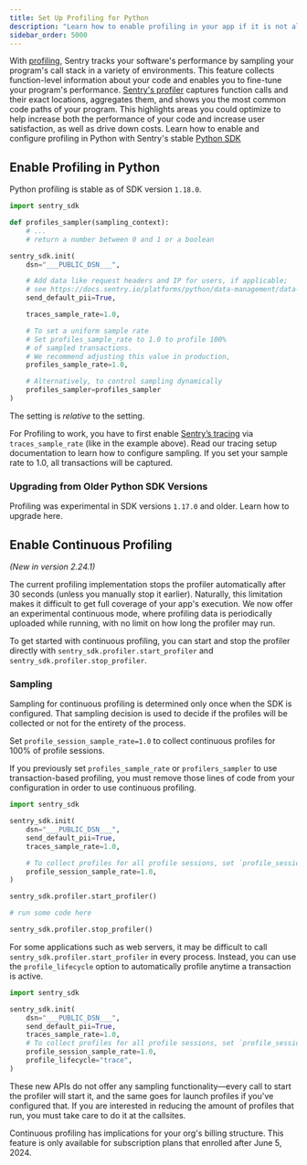 ```yaml
---
title: Set Up Profiling for Python
description: "Learn how to enable profiling in your app if it is not already set up."
sidebar_order: 5000
---
```


<PlatformContent includePath="profiling/index/preface" />

With [profiling](/product/explore/profiling/), Sentry tracks your software's performance by sampling your program's call stack in a variety of environments. This feature collects function-level information about your code and enables you to fine-tune your program's performance. [Sentry's profiler](https://sentry.io/for/profiling/) captures function calls and their exact locations, aggregates them, and shows you the most common code paths of your program. This highlights areas you could optimize to help increase both the performance of your code and increase user satisfaction, as well as drive down costs. Learn how to enable and configure profiling in Python with Sentry's stable [Python SDK](https://sentry.io/for/python/)

## Enable Profiling in Python

<Alert>

Python profiling is stable as of SDK version `1.18.0`.

</Alert>

```python
import sentry_sdk

def profiles_sampler(sampling_context):
    # ...
    # return a number between 0 and 1 or a boolean

sentry_sdk.init(
    dsn="___PUBLIC_DSN___",

    # Add data like request headers and IP for users, if applicable;
    # see https://docs.sentry.io/platforms/python/data-management/data-collected/ for more info
    send_default_pii=True,

    traces_sample_rate=1.0,

    # To set a uniform sample rate
    # Set profiles_sample_rate to 1.0 to profile 100%
    # of sampled transactions.
    # We recommend adjusting this value in production,
    profiles_sample_rate=1.0,

    # Alternatively, to control sampling dynamically
    profiles_sampler=profiles_sampler
)
```

<Alert>

The <PlatformIdentifier name="profiles_sample_rate" /> setting is _relative_ to the <PlatformIdentifier name="traces_sample_rate" /> setting.

For Profiling to work, you have to first enable [Sentry’s tracing](/concepts/key-terms/tracing/) via `traces_sample_rate` (like in the example above). Read our <PlatformLink to="/tracing/">tracing setup documentation</PlatformLink> to learn how to configure sampling. If you set your sample rate to 1.0, all transactions will be captured.

</Alert>

### Upgrading from Older Python SDK Versions

Profiling was experimental in SDK versions `1.17.0` and older. Learn how to upgrade <PlatformLink to="/troubleshooting">here</PlatformLink>.

## Enable Continuous Profiling

<Include name="feature-stage-beta.mdx" />

_(New in version 2.24.1)_

The current profiling implementation stops the profiler automatically after 30 seconds (unless you manually stop it earlier). Naturally, this limitation makes it difficult to get full coverage of your app's execution. We now offer an experimental continuous mode, where profiling data is periodically uploaded while running, with no limit on how long the profiler may run.

To get started with continuous profiling, you can start and stop the profiler directly with `sentry_sdk.profiler.start_profiler` and `sentry_sdk.profiler.stop_profiler`.

### Sampling

Sampling for continuous profiling is determined only once when the SDK is configured. That sampling decision is used to decide if the profiles will be collected or not for the entirety of the process.

Set `profile_session_sample_rate=1.0` to collect continuous profiles for 100% of profile sessions.

<Alert>

If you previously set `profiles_sample_rate` or `profilers_sampler` to use transaction-based profiling, you must remove those lines of code from your configuration in order to use continuous profiling.

</Alert>

```python
import sentry_sdk

sentry_sdk.init(
    dsn="___PUBLIC_DSN___",
    send_default_pii=True,
    traces_sample_rate=1.0,

    # To collect profiles for all profile sessions, set `profile_session_sample_rate` to 1.0.
    profile_session_sample_rate=1.0,
)

sentry_sdk.profiler.start_profiler()

# run some code here

sentry_sdk.profiler.stop_profiler()
```

For some applications such as web servers, it may be difficult to call `sentry_sdk.profiler.start_profiler` in every process. Instead, you can use the `profile_lifecycle` option to automatically profile anytime a transaction is active.

```python
import sentry_sdk

sentry_sdk.init(
    dsn="___PUBLIC_DSN___",
    send_default_pii=True,
    traces_sample_rate=1.0,
    # To collect profiles for all profile sessions, set `profile_session_sample_rate` to 1.0.
    profile_session_sample_rate=1.0,
    profile_lifecycle="trace",
)
```

These new APIs do not offer any sampling functionality—every call to start the profiler will start it, and the same goes for launch profiles if you've configured that. If you are interested in reducing the amount of profiles that run, you must take care to do it at the callsites.

Continuous profiling has implications for your org's billing structure. This feature is only available for subscription plans that enrolled after June 5, 2024.

